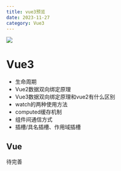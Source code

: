 ```yaml
---
title: vue3预览
date: 2023-11-27
category: Vue3
---
```


![](http://img.mrzym.top/Fn6hrb8r86xBIBwgjDxnVLLl6oP9)

# Vue3

-   生命周期
-   Vue2数据双向绑定原理
-   Vue3数据双向绑定原理和vue2有什么区别
-   watch的两种使用方法
-   computed缓存机制
-   组件间通信方式
-   插槽/具名插槽、作用域插槽

## Vue

待完善
